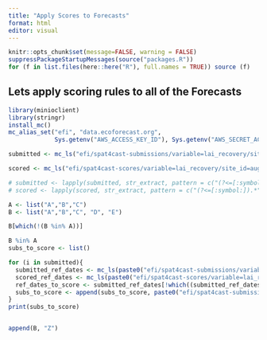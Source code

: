 ```yaml
---
title: "Apply Scores to Forecasts"
format: html
editor: visual
---
```


```r
knitr::opts_chunk$set(message=FALSE, warning = FALSE)
suppressPackageStartupMessages(source("packages.R"))
for (f in list.files(here::here("R"), full.names = TRUE)) source (f)
```

## Lets apply scoring rules to all of the Forecasts

```r
library(minioclient)
library(stringr)
install_mc()
mc_alias_set("efi", "data.ecoforecast.org", 
             Sys.getenv("AWS_ACCESS_KEY_ID"), Sys.getenv("AWS_SECRET_ACCESS_KEY"))

submitted <- mc_ls("efi/spat4cast-submissions/variable=lai_recovery/site_id=august_complex/")

scored <- mc_ls("efi/spat4cast-scores/variable=lai_recovery/site_id=august_complex/")

# submitted <- lapply(submitted, str_extract, pattern = c("(?<=[:symbol:]).*" ))
# scored <- lapply(scored, str_extract, pattern = c("(?<=[:symbol:]).*" ))

A <- list("A","B","C")
B <- list("A","B","C", "D", "E")

B[which(!(B %in% A))]

B %in% A
subs_to_score <- list()

for (i in submitted){
  submitted_ref_dates <- mc_ls(paste0("efi/spat4cast-submissions/variable=lai_recovery/site_id=august_complex/", submitted))
  scored_ref_dates <- mc_ls(paste0("efi/spat4cast-scores/variable=lai_recovery/site_id=august_complex/", scored))
  ref_dates_to_score <- submitted_ref_dates[!which((submitted_ref_dates %in% scored_ref_dates))]
  subs_to_score <- append(subs_to_score, paste0("efi/spat4cast-submissions/variable=lai_recovery/site_id=august_complex/", i, ref_dates_to_score))
}
print(subs_to_score)


append(B, "Z")
```
